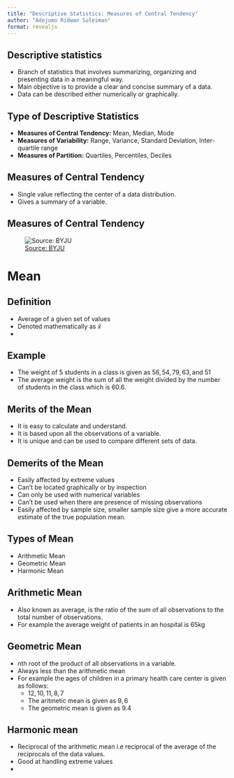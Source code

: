 ```yaml
---
title: "Descriptive Statistics: Measures of Central Tendency"
author: "Adejumo Ridwan Suleiman"
format: revealjs
---
```


## Descriptive statistics

- Branch of statistics that involves summarizing, organizing and presenting data in a meaningful way.
- Main objective is to provide a clear and concise summary of a data.
- Data can be described either numerically or graphically.

## Type of Descriptive Statistics

- **Measures of Central Tendency:** Mean, Median, Mode
- **Measures of Variability:** Range, Variance, Standard Deviation, Inter-quartile range
- **Measures of Partition:** Quartiles, Percentiles, Deciles


## Measures of Central Tendency

- Single value reflecting the center of a data distribution.
- Gives a summary of a variable.

## Measures of Central Tendency

![[Source: BYJU](https://byjus.com/maths/central-tendency/)](images/central_tendency.jpg)

# Mean

## Definition

- Average of a given set of values
- Denoted mathematically as $\bar{x}$
- 

## Example

- The weight of $5$ students in a class is given as $56, 54, 79, 63, \text{and } 51$
- The average weight is the sum of all the weight divided by the number of students in the class which is $60.6$.

## Merits of the Mean

- It is easy to calculate and understand.
- It is based upon all the observations of a variable.
- It is unique and can be used to compare different sets of data.

## Demerits of the Mean

- Easily affected by extreme values
- Can't be located graphically or by inspection
- Can only be used with numerical variables
- Can't be used when there are presence of missing observations
- Easily affected by sample size, smaller sample size give a more accurate estimate of the true population mean.

## Types of Mean

- Arithmetic Mean
- Geometric Mean
- Harmonic Mean

## Arithmetic Mean

- Also known as average, is the ratio of the sum of all observations to the total number of observations.
- For example the average weight of patients in an hospital is 65kg

## Geometric Mean

- nth root of the product of all observations in a variable.
- Always less than the arithmetic mean
- For example the ages of children in a primary health care center is given as follows:
  - $12, 10, 11, 8, 7$
  - The aritmetic mean is given as $9,6$
  - The geometric mean is given as $9.4$
  
## Harmonic mean

- Reciprocal of the arithmetic mean i.e reciprocal of the average of the reciprocals of the data values.
- Good at handling extreme values
- 